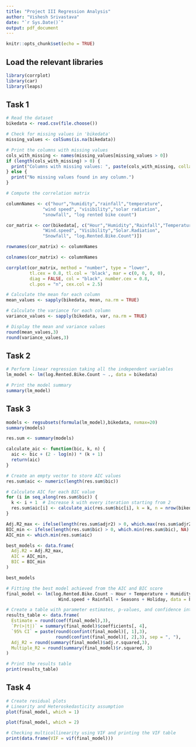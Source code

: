 ---
title: "Project III Regression Analysis"
author: "Vishesh Srivastava"
date: "`r Sys.Date()`"
output: pdf_document
---

```{r setup, include=FALSE}
knitr::opts_chunk$set(echo = TRUE)
```


## Load the relevant libraries
```{r, warning=FALSE, message=FALSE}
library(corrplot)
library(car)
library(leaps)
```

## Task 1

```{r, warning=FALSE, message=FALSE}

# Read the dataset
bikedata <- read.csv(file.choose())

# Check for missing values in 'bikedata'
missing_values <- colSums(is.na(bikedata))

# Print the columns with missing values
cols_with_missing <- names(missing_values[missing_values > 0])
if (length(cols_with_missing) > 0) {
  print("Columns with missing values: ", paste(cols_with_missing, collapse = ", "))
} else {
  print("No missing values found in any column.")
}

# Compute the correlation matrix

columnNames <- c("hour","humidity","rainfall","temperature", 
              "wind speed", "visibility","solar radiation",  
              "snowfall", "log rented bike count")

cor_matrix <- cor(bikedata[, c("Hour","Humidity","Rainfall","Temperature", 
              "Wind.speed", "Visibility","Solar.Radiation",  
              "Snowfall", "log.Rented.Bike.Count")])

rownames(cor_matrix) <- columnNames

colnames(cor_matrix) <- columnNames

corrplot(cor_matrix, method = "number", type = "lower",
         tl.cex = 0.8, tl.col = 'black', mar = c(0, 0, 0, 0),
         diag = FALSE, col = "black", number.cex = 0.8, 
         cl.pos = "n", cex.col = 2.5)

# Calculate the mean for each column
mean_values <- sapply(bikedata, mean, na.rm = TRUE)

# Calculate the variance for each column
variance_values <- sapply(bikedata, var, na.rm = TRUE)

# Display the mean and variance values
round(mean_values,3)
round(variance_values,3)


```

## Task 2
```{r, warning=FALSE, message=FALSE}

# Perform linear regression taking all the independent variables
lm_model <- lm(log.Rented.Bike.Count ~ ., data = bikedata)

# Print the model summary
summary(lm_model)
```

## Task 3
```{r, warning=FALSE, message=FALSE}

models <- regsubsets(formula(lm_model),bikedata, nvmax=20)
summary(models)

res.sum <- summary(models)

calculate_aic <- function(bic, k, n) {
  aic <- bic + (2 - log(n)) * (k + 1)
  return(aic)
}

# Create an empty vector to store AIC values
res.sum$aic <- numeric(length(res.sum$bic))

# Calculate AIC for each BIC value
for (i in seq_along(res.sum$bic)) {
  k <- i + 1  # Increase k with every iteration starting from 2
  res.sum$aic[i] <- calculate_aic(res.sum$bic[i], k = k, n = nrow(bikedata))
}

Adj.R2_max <- ifelse(length(res.sum$adjr2) > 0, which.max(res.sum$adjr2), NA)
BIC_min <- ifelse(length(res.sum$bic) > 0, which.min(res.sum$bic), NA)
AIC_min <- which.min(res.sum$aic)

best_models <- data.frame(
  Adj.R2 = Adj.R2_max,
  AIC = AIC_min,
  BIC = BIC_min
)

best_models

# Fitting the best model achieved from the AIC and BIC score
final_model <- lm(log.Rented.Bike.Count ~ Hour + Temperature + Humidity + 
                    Wind.speed + Rainfall + Seasons + Holiday, data = bikedata)

# Create a table with parameter estimates, p-values, and confidence intervals
results_table <- data.frame(
  Estimate = round(coef(final_model),3),
  `Pr(>|t|)` = summary(final_model)$coefficients[, 4],
  `95% CI` = paste(round(confint(final_model)[, 1],3), 
                   round(confint(final_model)[, 2],3), sep = ", "),
  Adj_R2 = round(summary(final_model)$adj.r.squared,3),
  Multiple_R2 = round(summary(final_model)$r.squared, 3)
)

# Print the results table
print(results_table)
```

## Task 4
```{r message=FALSE, warning=FALSE}

# Create residual plots
# Linearity and Heteroskedasticity assumption
plot(final_model, which = 1)

plot(final_model, which = 2)

# Checking multicollinearity using VIF and printing the VIF table
print(data.frame(VIF = vif(final_model)))

```